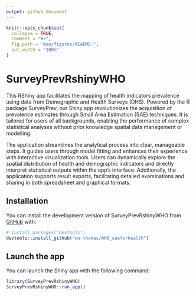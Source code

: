 ```yaml
---
output: github_document
---
```


<!-- README.md is generated from README.Rmd. Please edit that file -->

```r
knitr::opts_chunk$set(
  collapse = TRUE,
  comment = "#>",
  fig.path = "man/figures/README-",
  out.width = "100%"
)
```

# SurveyPrevRshinyWHO

<!-- badges: start -->
<!-- badges: end -->

This RShiny app facilitates the mapping of health indicators prevalence using data from Demographic and Health Surveys (DHS). Powered by the R package SurveyPrev, our Shiny app revolutionizes the acquisition of prevalence estimates through Small Area Estimation (SAE) techniques. It is tailored for users of all backgrounds, enabling the performance of complex statistical analyses without prior knowledge spatial data management or modelling.

The application streamlines the analytical process into clear, manageable steps. It guides users through model fitting and enhances their experience with interactive visualization tools. Users can dynamically explore the spatial distribution of health and demographic indicators and directly interpret statistical outputs within the app’s interface. Additionally, the application supports result exports, facilitating detailed examinations and sharing in both spreadsheet and graphical formats.

## Installation

You can install the development version of SurveyPrevRshinyWHO from [GitHub](https://github.com/) with:

``` r
# install.packages("devtools")
devtools::install_github("wu-thomas/WHO_saeforhealth")
```

## Launch the app

You can launch the Shiny app with the following command:

```r
library(SurveyPrevRshinyWHO)
SurveyPrevRshinyWHO::run_app()

```

